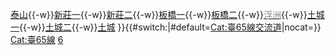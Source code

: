 {{高速公路
| 模板名稱 = 台65線
| 名稱 = [[File:TW PHW65.svg|20px]][[台灣省道快速公路]][[台65線|65線]]（南北向快速公路－五股土城線）
| 代表色 = #9B0D15
| 交流道列表 = [[五股端]]{{-w}}[[泰山交流道|泰山]]{{-w}}[[新莊一交流道|新莊一]]{{-w}}[[新莊二交流道|新莊二]]{{-w}}[[板橋一交流道|板橋一]]{{-w}}[[板橋二交流道|板橋二]]{{-w}}[[浮洲交流道|<span style="color:#888;">浮洲</span>]]{{-w}}[[土城一交流道|土城一]]{{-w}}[[土城二交流道|土城二]]{{-w}}[[土城交流道|土城]]
}}<includeonly>{{#switch:{{{1}}}|#default=[[Cat:臺65線交流道]]|nocat=}}</includeonly><noinclude>
[[Cat:臺65線]]
[[Cat:台灣快速公路路線模板|6]]
</noinclude>